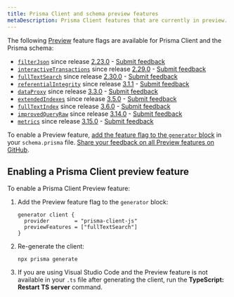 ```yaml
---
title: Prisma Client and schema preview features
metaDescription: Prisma Client features that are currently in preview.
---
```


<TopBlock>

The following [Preview](/about/prisma/releases#preview) feature flags are available for Prisma Client and the Prisma schema:

- [`filterJson`](/concepts/components/prisma-client/working-with-fields/working-with-json-fields) since release [2.23.0](https://github.com/prisma/prisma/releases/tag/2.23.0) - [Submit feedback](https://github.com/prisma/prisma/issues/7135)
- [`interactiveTransactions`](/concepts/components/prisma-client/transactions#interactive-transactions-in-preview) since release [2.29.0](https://github.com/prisma/prisma/releases/tag/2.29.0) - [Submit feedback](https://github.com/prisma/prisma/issues/8664)
- [`fullTextSearch`](/concepts/components/prisma-client/full-text-search) since release [2.30.0](https://github.com/prisma/prisma/releases/tag/2.30.0) - [Submit feedback](https://github.com/prisma/prisma/issues/8877)
- [`referentialIntegrity`](/concepts/components/prisma-schema/relations/referential-integrity) since release [3.1.1](https://github.com/prisma/prisma/releases/tag/3.1.1) - [Submit feedback](https://github.com/prisma/prisma/issues/9380)
- [`dataProxy`](/concepts/data-platform/data-proxy) since release [3.3.0](https://github.com/prisma/prisma/releases/tag/3.3.0) - [Submit feedback](https://github.com/prisma/prisma/issues/9841)
- [`extendedIndexes`](/concepts/components/prisma-schema/indexes#index-configuration) since release [3.5.0](https://github.com/prisma/prisma/releases/tag/3.5.0) - [Submit feedback](https://github.com/prisma/prisma/issues/10540)
- [`fullTextIndex`](/concepts/components/prisma-schema/indexes#full-text-indexes-mysql-and-mongodb) since release [3.6.0](https://github.com/prisma/prisma/releases/tag/3.6.0) - [Submit feedback](https://github.com/prisma/prisma/issues/10539)
- [`improvedQueryRaw`](/concepts/components/prisma-client/raw-database-access#using-improvedqueryraw-preview) since release [3.14.0](https://github.com/prisma/prisma/releases/tag/3.14.0) - [Submit feedback](https://github.com/prisma/prisma/issues/13466)
- [`metrics`](/concepts/components/prisma-client/metrics) since release [3.15.0](https://github.com/prisma/prisma/releases/tag/3.15.0) - [Submit feedback](https://github.com/prisma/prisma/issues/13579)

To enable a Preview feature, [add the feature flag to the `generator` block](#enabling-a-prisma-client-preview-feature) in your `schema.prisma` file. [Share your feedback on all Preview features on GitHub](https://github.com/prisma/prisma/issues/3108).

</TopBlock>

## Enabling a Prisma Client preview feature

To enable a Prisma Client Preview feature:

1. Add the Preview feature flag to the `generator` block:

   ```prisma
   generator client {
     provider        = "prisma-client-js"
     previewFeatures = ["fullTextSearch"]
   }
   ```

2. Re-generate the client:

   ```terminal
   npx prisma generate
   ```

3. If you are using Visual Studio Code and the Preview feature is not available in your `.ts` file after generating the client, run the **TypeScript: Restart TS server** command.
